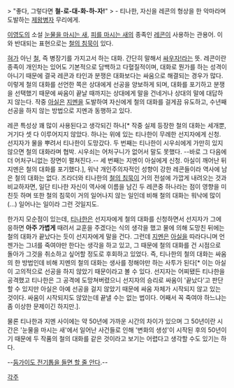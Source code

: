 > "좋다, 그렇다면 '''철-로-대-화-하-자!'''"
>  - 티나한, 자신을 레콘의 형상을 한 악마라며 도발하는 [[제왕병자]] 무리에게.

[[이영도]]의 소설 [[눈물을 마시는 새]], [[피를 마시는 새]]의 종족인 [[레콘]]이 사용하는 관용어. 이와 반대되는 표현으로는 [[철의 침묵]]이 있다.

[[혀]]가 아닌 [[철]], 즉 병장기를 가지고서 하는 대화. 간단히 말해서 [[싸우자!]]라는 뜻. 레콘이란 종족이 개인차는 있어도 기본적으로 담백하고 다혈질적이며, 대화로 뭔가를 하는 성격이 아니기 때문에 결국 레콘과 타인과 분쟁은 대화보다는 싸움으로 해결되는 경우가 많다. 이렇게 철의 대화를 선언한 쪽은 상대에게 선공을 양보하게 되며, 대화를 포기하고 분쟁을 선택했기 때문에 싸움이 끝날 때까지는 상대에게 말을 건네거나 상대의 말에 대답하지 않는다. 작중 [[아실]]은 [[지멘]]을 도발하여 자신에게 철의 대화를 걸게끔 유도하고, 수년째 선공을 하지 않는 방법으로 지멘과 동행하고 있다.

레콘 특성상 꽤 많이 사용된다고 생각되긴 하나[* 작중 실제 등장한 철의 대화는 세개뿐, 거기다 셋 다 이루어지지 않았다. 하나는 위에 있는 티나한이 무례한 선지자에게 신청. 선지자가 물을 뿌려서 티나한이 도망갔다. 두 번째는 티나한이 시우쇠에게 가만히 있지 않으면 철의 대화라며 협박. 시우쇠는 어처구니가 없어서 말도 못했다. --바로 그 다음에 더 어처구니없는 장면이 펼쳐진다.-- 세 번째는 지멘이 아실에게 신청. 아실이 깨어난 뒤 지멘은 철의 대화를 포기했다.], 워낙 개인주의자적인 성향이 강한 레콘들이라 역사에 남은 철의 대화는 없다. 즈라더와 티나한의 [[철의 침묵]]이 거의 전설에 가깝게 내려오는 것과 비교하자면, 일단 티나한 자신이 역사에 이름을 남긴 두 레콘중 하나라는 점이 영향을 미친듯 하며 또한 철의 침묵이 거의 일어나지 않는 일인데 비해 철의 대화는 워낙에 많이(...) 일어나는 일이라 그런 것일지도.

한가지 모순점이 있는데, [[티나한]]은 선지자에게 철의 대화를 신청하면서 선지자가 그에 응하면 '''아주 가볍게''' 때려서 교훈을 주겠다는 식의 생각을 했고 물에 의해 도망친 뒤에는 철의 대화가 끝났다는 듯이 선지자에게 말을 건다. 그런데 [[지멘]]은 [[아실]]을 따라다니며 언젠가는 그녀를 죽여야만 한다는 생각을 하고 있고, 그 때문에 철의 대화를 건 시점으로 돌아가 그것을 취소하고 싶어할 정도로 후회하고 있었다. 즉, 티나한의 철의 대화는 싸움의 한 방법인데 비해 지멘의 철의 대화는 생사를 정해야만 하는 사투가 된다[* 이는 아실이 고의적으로 선공을 하지 않았기 때문이라고 볼 수 있다. 선지자는 어찌됐든 티나한을 공격했고 티나한은 그 공격에 도망쳐버렸으니 선지자의 승리로 싸움이 '끝났다'고 판단할 수 있지만 아실은 아예 선공을 걸지 않았기 때문에 싸움 자체가 시작되지 않고 있는 것이다. 싸움이 시작되지도 않았는데 끝낼 수는 없는 법이다. 어째서 꼭 죽여야 하느냐는 좀 이상한 문제이긴 하지만.].

물론 티나한과 지멘 사이에는 약 50년에 가까운 시간의 차이가 있으며 그 50년이란 시간은 '눈물을 마시는 새'에서 일어난 사건들로 인해  '변화의 생성'이 시작된 후의 50년이기 때문에 두 작품의 철의 대화를 같은 것이라고 보기는 어렵다고 생각할 수도 있기는 하다.

--[[둠(코믹스)#s-3|둠가이도 전기톱을 들면 할 줄 안다]].-- 

[[각주]]
